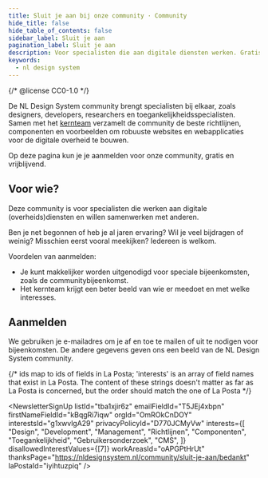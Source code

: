 ```yaml
---
title: Sluit je aan bij onze community · Community
hide_title: false
hide_table_of_contents: false
sidebar_label: Sluit je aan
pagination_label: Sluit je aan
description: Voor specialisten die aan digitale diensten werken. Gratis en vrijblijvend.
keywords:
  - nl design system
---
```


{/* @license CC0-1.0 */}


De NL Design System community brengt specialisten bij elkaar, zoals designers, developers, researchers en toegankelijkheidsspecialisten. Samen met het [kernteam](/project/kernteam) verzamelt de community de beste richtlijnen, componenten en voorbeelden om robuuste websites en webapplicaties voor de digitale overheid te bouwen.

Op deze pagina kun je je aanmelden voor onze community, gratis en vrijblijvend.

## Voor wie?

Deze community is voor specialisten die werken aan digitale (overheids)diensten en willen samenwerken met anderen.

Ben je net begonnen of heb je al jaren ervaring? Wil je veel bijdragen of weinig? Misschien eerst vooral meekijken? Iedereen is welkom.

Voordelen van aanmelden:

- Je kunt makkelijker worden uitgenodigd voor speciale bijeenkomsten, zoals de communitybijeenkomst.
- Het kernteam krijgt een beter beeld van wie er meedoet en met welke interesses.

## Aanmelden

We gebruiken je e-mailadres om je af en toe te mailen of uit te nodigen voor bijeenkomsten. De andere gegevens geven ons een beeld van de NL Design System community.

{/* ids map to ids of fields in La Posta; 'interests' is an array of field names that exist in La Posta. The content of these strings doesn't matter as far as La Posta is concerned, but the order should match the one of La Posta */}

<NewsletterSignUp
  listId="tba1xjir6z"
  emailFieldId="T5JEj4xbpn"
  firstNameFieldId="kBqgRi7iqw"
  orgId="OmROkCnDOY"
  interestsId="g1xwvlgA29"
  privacyPolicyId="D770JCMyVw"
  interests={[
    "Design",
    "Development",
    "Management",
    "Richtlijnen",
    "Componenten",
    "Toegankelijkheid",
    "Gebruikersonderzoek",
    "CMS",
  ]}
  disallowedInterestValues={[7]}
  workAreasId="oAPGPtHrUt"
  thanksPage="https://nldesignsystem.nl/community/sluit-je-aan/bedankt"
  laPostaId="iyihtuzpiq"
/>

